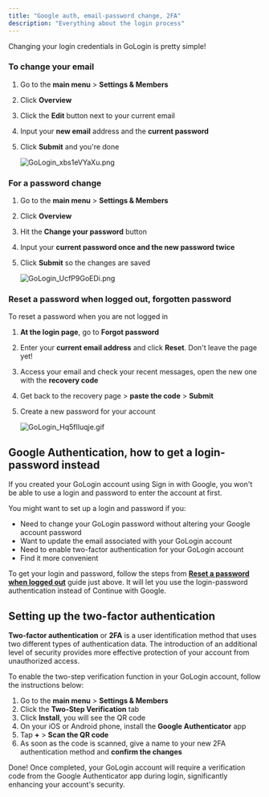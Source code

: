 ```yaml
---
title: "Google auth, email-password change, 2FA"
description: "Everything about the login process"
---
```


Changing your login credentials in GoLogin is pretty simple\!

### To change your email

1. Go to the **main menu** \> **Settings & Members**
2. Click **Overview**
3. Click the **Edit** button next to your current email
4. Input your **new email** address and the **current password**
5. Click **Submit** and you're done

   ![GoLogin_xbs1eVYaXu.png](/images/GoLogin_xbs1eVYaXu.png)

### For a password change

1. Go to the **main menu** \> **Settings & Members**
2. Click **Overview**
3. Hit the **Change your password** button
4. Input your **current password once and the new password twice**
5. Click **Submit** so the changes are saved

   ![GoLogin_UcfP9GoEDi.png](/images/GoLogin_UcfP9GoEDi.png)

### Reset a password when logged out, forgotten password

To reset a password when you are not logged in

1. **At the login page**, go to **Forgot password**
2. Enter your **current email address** and click **Reset**. Don't leave the page yet\!
3. Access your email and check your recent messages, open the new one with the **recovery code**
4. Get back to the recovery page \> **paste the code** \> **Submit**
5. Create a new password for your account

   ![GoLogin_Hq5flIuqje.gif](/images/GoLogin_Hq5flIuqje.gif)

## Google Authentication, how to get a login-password instead

If you created your GoLogin account using Sign in with Google, you won't be able to use a login and password to enter the account at first.

You might want to set up a login and password if you:

- Need to change your GoLogin password without altering your Google account password
- Want to update the email associated with your GoLogin account
- Need to enable two-factor authentication for your GoLogin account
- Find it more convenient

To get your login and password, follow the steps from [**Reset a password when logged out**](https://docs.gologin.com/account-migration-support/account-and-billing/google-auth-password-change-2fa#reset-a-password-when-logged-out-forgotten-password) guide just above. It will let you use the login-password authentication instead of Continue with Google.

## Setting up the two-factor authentication

**Two-factor authentication** or **2FA** is a user identification method that uses two different types of authentication data. The introduction of an additional level of security provides more effective protection of your account from unauthorized access.

To enable the two-step verification function in your GoLogin account, follow the instructions below:

1. Go to the **main menu** \> **Settings & Members**
2. Click the **Two-Step Verification** tab
3. Click **Install**, you will see the QR code
4. On your iOS or Android phone, install the **Google Authenticator** app
5. Tap **\+** \> **Scan the QR code**
6. As soon as the code is scanned, give a name to your new 2FA authentication method and **confirm the changes**

Done\! Once completed, your GoLogin account will require a verification code from the Google Authenticator app during login, significantly enhancing your account's security.
